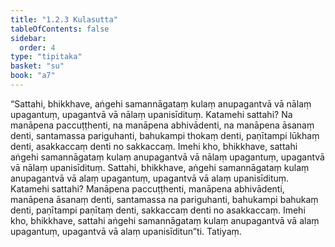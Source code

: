 ```yaml
---
title: "1.2.3 Kulasutta"
tableOfContents: false
sidebar:
  order: 4
type: "tipitaka"
basket: "su"
book: "a7"
---
```



<DynamicBreadcrumb />

<Division number="13" book="a7" bookNo="16" page="402">

<Paragraph number="63" book="a7">
“Sattahi, bhikkhave, aṅgehi samannāgataṃ kulaṃ anupagantvā vā nālaṃ upagantuṃ, upagantvā vā nālaṃ upanisīdituṃ. Katamehi sattahi? Na manāpena paccuṭṭhenti, na manāpena abhivādenti, na manāpena āsanaṃ denti, santamassa pariguhanti, bahukampi thokaṃ denti, paṇītampi lūkhaṃ denti, asakkaccaṃ denti no sakkaccaṃ. Imehi kho, bhikkhave, sattahi aṅgehi samannāgataṃ kulaṃ anupagantvā vā nālaṃ upagantuṃ, upagantvā vā nālaṃ upanisīdituṃ.
</Paragraph>

<Paragraph number="64" book="a7">
Sattahi, bhikkhave, aṅgehi samannāgataṃ kulaṃ anupagantvā vā alaṃ upagantuṃ, upagantvā vā alaṃ upanisīdituṃ. Katamehi sattahi? Manāpena paccuṭṭhenti, manāpena abhivādenti, manāpena āsanaṃ denti, santamassa na pariguhanti, bahukampi bahukaṃ denti, paṇītampi paṇītaṃ denti, sakkaccaṃ denti no asakkaccaṃ. Imehi kho, bhikkhave, sattahi aṅgehi samannāgataṃ kulaṃ anupagantvā vā alaṃ upagantuṃ, upagantvā vā alaṃ upanisīditun”ti.

</Paragraph>
</Division>

<Paragraph number="65" type="center" book="a7">
Tatiyaṃ.
</Paragraph>